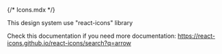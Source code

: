 {/* Icons.mdx */}


<Meta title="Icons" />

This design system use "react-icons" library

Check this documentation if you need more documentation: https://react-icons.github.io/react-icons/search?q=arrow
